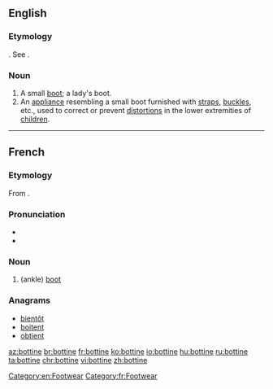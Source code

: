 ==English==

===Etymology===
{{etyl|fr|en}}. See {{term|boot|lang=en||type of footwear}}.

===Noun===
{{en-noun}}

# A small [[boot]]; a lady's boot.
# An [[appliance]] resembling a small boot furnished with [[strap]]s, [[buckle]]s, etc., used to correct or prevent [[distortion]]s in the lower extremities of [[child]]ren.
#: {{rfquotek|Dunglison}}

[[Category:en:Footwear]]

{{Webster 1913}}

----

==French==

===Etymology===
From {{suffix|botte|ine|lang=fr}}.

===Pronunciation===
* {{IPA|/bɔtin/|lang=fr}}
* {{audio|Fr-bottine.ogg|Audio|lang=fr}}

===Noun===
{{fr-noun|f}}

# (ankle) [[boot]]

===Anagrams===
* [[bientôt#French|bientôt]]
* [[boitent#French|boitent]]
* [[obtient#French|obtient]]

[[Category:fr:Footwear]]

[[az:bottine]]
[[br:bottine]]
[[fr:bottine]]
[[ko:bottine]]
[[io:bottine]]
[[hu:bottine]]
[[ru:bottine]]
[[ta:bottine]]
[[chr:bottine]]
[[vi:bottine]]
[[zh:bottine]]